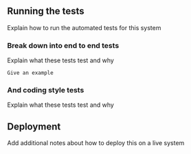 ## Running the tests

Explain how to run the automated tests for this system

### Break down into end to end tests

Explain what these tests test and why

```
Give an example
```

### And coding style tests

Explain what these tests test and why

## Deployment

Add additional notes about how to deploy this on a live system

